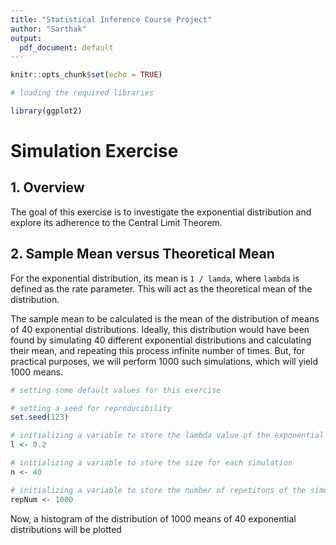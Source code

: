 ```yaml
---
title: "Statistical Inference Course Project"
author: "Sarthak"
output:
  pdf_document: default
---
```


```r
knitr::opts_chunk$set(echo = TRUE)
```

```r
# loading the required libraries

library(ggplot2)
```

# Simulation Exercise

## 1. Overview

The goal of this exercise is to investigate the exponential distribution and explore its adherence to the Central Limit Theorem.

## 2. Sample Mean versus Theoretical Mean

For the exponential distribution, its mean is `1 / lamda`, where `lambda` is defined as the rate parameter. This will act as the theoretical mean of the distribution.

The sample mean to be calculated is the mean of the distribution of means of 40 exponential distributions. Ideally, this distribution would have been found by simulating 40 different exponential distributions and calculating their mean, and repeating this process infinite number of times. But, for practical purposes, we will perform 1000 such simulations, which will yield 1000 means.

```r
# setting some default values for this exercise

# setting a seed for reproducibility
set.seed(123)

# initializing a variable to store the lambda value of the exponential distribution
l <- 0.2

# initializing a variable to store the size for each simulation
n <- 40

# initializing a variable to store the number of repetitons of the simulation
repNum <- 1000
```

Now, a histogram of the distribution of 1000 means of 40 exponential distributions will be plotted

```r

```

